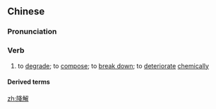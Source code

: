 ==Chinese==
{{zh-forms}}

===Pronunciation===
{{zh-pron
|m=jiàngjiě
|cat=v
}}

===Verb===
{{zh-verb}}

# to [[degrade]]; to [[compose]]; to [[break down]]; to [[deteriorate]] [[chemically]]

====Derived terms====
{{zh-der|降解能力|降解性|生物降解}}

[[zh:降解]]